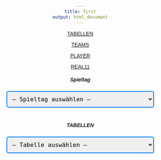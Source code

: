 ```yaml
---
title: first
output: html_document
---
```

<head>
<meta charset="UTF-8">
<meta name="viewport" content="width=device-width, initial-scale=1">
<link rel="stylesheet" href="/Users/mkreuschnervsp/git/berlinersc-football-analysis.github.io/styles/third_page.css">
<style>
@font-face {
  font-family: 'Inconsolata';
  src: url('~/git/berlinersc-football-analysis.github.io/styles/fonts/Inconsolata/static/Inconsolata-Regular.ttf') format('ttf');
}
body {
  font-family: 'Inconsolata', monospace;
}
h1.title { 
    display: none;  /* Titel verstecken */
}
body, html {
  height: 100%;
  font-family: "Inconsolata", sans-serif;
  justify-content: center; /* Zentriert horizontal */
  text-align: center; /* Horizontales Zentrieren */
}
table tr:hover {
    background-color: #e0e0e0;
}
table {
    width: 100%;
    overflow-x: auto;
    display: block;
}
.select-container {
    margin-bottom: 20px;
}

/* Formatierung der Auswahlfelder */
select {
    border: 2px solid #007bff;
    border-radius: 5px;
    font-size: 16px;
    font-family: 'Inconsolata', monospace;
    padding: 10px;
    width: 100%;
    max-width: 400px;
    box-shadow: 2px 2px 5px rgba(0, 0, 0, 0.1);
}
</style>
</head>
<body>

<!-- Navigation Bar -->
<div class="w3-top">
<div class="w3-row w3-padding w3-black">
<div class="navbar" id="navbar">
<div class="w3-col s3">
<a href="index.html" class="w3-button w3-block w3-black">TABELLEN</a>
</div>
<div class="w3-col s3">
<a href="teams.html" class="w3-button w3-block w3-black">TEAMS</a>
</div>
<div class="w3-col s3">
<a href="spieler.html" class="w3-button w3-block w3-black">PLAYER</a>
</div>
<div class="w3-col s3">
<a href="real11.html" class="w3-button w3-block w3-black">REAL11</a>
</div>
</div>
</div>
</div>

<!-- Spieltage -->
<div class="container">
<!-- Dropdown zur Auswahl der Spieltage -->
<div class="w3-container" id="about">
<div class="w3-content" style="max-width:700px">
<h5 class="w3-center w3-padding-64"><span class="w3-tag w3-wide">Spieltag</span></h5>
<div class="select-container">
<select id="matchdaySelect">
<option value="">-- Spieltag auswählen --</option>
<option value="https://raw.githubusercontent.com/mkreuschner/berlinersc-football-analysis.github.io/main/data/Spieltage.csv">Letzter Spieltag</option>
<option value="https://raw.githubusercontent.com/mkreuschner/berlinersc-football-analysis.github.io/main/data/Spieltage.csv">Nächster Spieltag</option>
<option value="https://raw.githubusercontent.com/mkreuschner/berlinersc-football-analysis.github.io/main/data/Spieltage.csv">Beliebig</option>
</select>
</div>
<!-- Container für die Spieltage -->
<div id="matchday-container">
<table id="dataMatchday"></table>
</div>
</div>
</div>
</div>

<div class="container">
<!-- Dropdown zur Auswahl der Tabelle -->
<div class="w3-container" id="about">
<div class="w3-content" style="max-width:700px">
<h5 class="w3-center w3-padding-64"><span class="w3-tag w3-wide">TABELLEN</span></h5>
<div class="select-container">
<select id="tableSelect">
<option value="">-- Tabelle auswählen --</option>
<option value="https://raw.githubusercontent.com/mkreuschner/berlinersc-football-analysis.github.io/main/data/gesamttabelle.csv">Gesamttabelle</option>
<option value="https://raw.githubusercontent.com/mkreuschner/berlinersc-football-analysis.github.io/main/data/formtabelle.csv">Formtabelle</option>
<option value="https://raw.githubusercontent.com/mkreuschner/berlinersc-football-analysis.github.io/main/data/heimtabelle.csv">Heimtabelle</option>
<option value="https://raw.githubusercontent.com/mkreuschner/berlinersc-football-analysis.github.io/main/data/auswaertstabelle.csv">Auswärtstabelle</option>
<option value="https://raw.githubusercontent.com/mkreuschner/berlinersc-football-analysis.github.io/main/data/rasentabelle.csv">Rasentabelle</option>
<option value="https://raw.githubusercontent.com/mkreuschner/berlinersc-football-analysis.github.io/main/data/kunstrasentabelle.csv">Kunstrasentabelle</option>
<option value="https://raw.githubusercontent.com/mkreuschner/berlinersc-football-analysis.github.io/main/data/kleinkunstrasentabelle.csv">kleiner-Platz-Tabelle</option>
</select>
</div>
<!-- Container für die Tabelle -->
<div id="table-container">
<table id="dataTable"></table>
</div>
</div>
</div>
</div>


<script src="/Users/mkreuschnervsp/git/berlinersc-football-analysis.github.io/styles/js/chart.umd.min.js"></script>
<script src="/Users/mkreuschnervsp/git/berlinersc-football-analysis.github.io/styles/js/papaparse.min.js"></script>
<script>
// Event Listener für Spieltage
const matchdaySelect = document.getElementById("matchdaySelect");
const matchdayContainer = document.getElementById("dataMatchday");

// Event Listener für Tabellen
const tableSelect = document.getElementById("tableSelect");
const tableContainer = document.getElementById("dataTable");

matchdaySelect.addEventListener("change", function () {
    const selectedMatchday = matchdaySelect.value;
    if (selectedMatchday) {
        loadMatchdayCSV(selectedMatchday);
    } else {
        matchdayContainer.innerHTML = "<p>Bitte einen Spieltag auswählen.</p>";
    }
});

tableSelect.addEventListener("change", function () {
    const selectedTable = tableSelect.value;
    if (selectedTable) {
        loadTableCSV(selectedTable);
    } else {
        tableContainer.innerHTML = "<p>Bitte eine Tabelle auswählen.</p>";
    }
});

// Funktion zum Ersetzen eines Zeichens in einer Spalte
function replaceInColumn(data, columnName, targetChar, replacementChar) {
    return data.map(row => {
        if (row[columnName]) {
            row[columnName] = row[columnName].replaceAll(targetChar, replacementChar);
        }
        return row;
    });
}

// Funktion zum Laden und Anzeigen der Spieltag-CSV-Datei
function loadMatchdayCSV(filePath) {
    Papa.parse(filePath, {
        download: true,
        header: true,
        skipEmptyLines: true,
        complete: function (results) {
            const data = results.data;
            const selectedOption = matchdaySelect.options[matchdaySelect.selectedIndex].text;
            let filteredData;
            if (selectedOption === "Letzter Spieltag") {
                filteredData = data.filter(row => row["Ergebnis"] && row["Ergebnis"].trim() !== "");
                filteredData = [filteredData[filteredData.length - 1]]; // Zeigt nur den letzten Spieltag mit Ergebnis
            } else if (selectedOption === "Nächster Spieltag") {
                const lastMatchday = Math.max(...data.filter(row => row["Ergebnis"] && row["Ergebnis"].trim() !== "").map(row => parseInt(row["Spieltag"])));
                filteredData = data.filter(row => parseInt(row["Spieltag"]) === lastMatchday + 1);
            } else {
                filteredData = data; // Zeigt alle Daten
            }
            // Beispiel: Ersetzen von ":" durch "-" in der Spalte "Ergebnis"
            filteredData = replaceInColumn(filteredData, "Ergebnis", ":", "-");
            displayData(filteredData, matchdayContainer, ["Spieltag", "Heimteam", "Auswärtsteam", "Ergebnis"]);
        },
        error: function (error) {
            console.error("Fehler beim Laden der CSV-Datei:", error);
            matchdayContainer.innerHTML = "<p>Fehler beim Laden der Spieltagsdaten.</p>";
        }
    });
}

// Funktion zum Laden und Anzeigen der Tabellen-CSV-Datei
function loadTableCSV(filePath) {
    Papa.parse(filePath, {
        download: true,
        header: true,
        skipEmptyLines: true,
        complete: function (results) {
            let data = results.data;
            // Ersetzen von Teamnamen bei Bedarf
            if (isSmallScreen()) {
                data = replaceTeamNames(data, ["Team", "Gegner"]);
            }
            displayData(data, tableContainer, null); // Lädt alle Spalten für Tabellen
        },
        error: function (error) {
            console.error("Fehler beim Laden der CSV-Datei:", error);
            tableContainer.innerHTML = "<p>Fehler beim Laden der Tabellendaten.</p>";
        }
    });
}

// Funktion zum Erstellen der HTML-Tabelle aus CSV-Daten
function displayData(data, container, columnsToShow) {
    if (data.length === 0) {
        container.innerHTML = "<p>Keine Daten verfügbar.</p>";
        return;
    }
    // Filtere nur die Spalten, die angezeigt werden sollen (falls definiert)
    const filteredData = columnsToShow
        ? data.map(row => {
              const filteredRow = {};
              columnsToShow.forEach(column => {
                  filteredRow[column] = row[column] || "-"; // Füge einen Platzhalter hinzu, wenn Daten fehlen
              });
              return filteredRow;
          })
        : data;
    // Erstelle die Tabelle
    let html = "<table style='width: 100%; border-collapse: collapse; font-size: 16px; margin-top: 20px;'>";
    html += "<thead style='background-color: #f4f4f4;'>";
    html += "<tr>";
    Object.keys(filteredData[0]).forEach(key => {
        html += `<th style='border: 1px solid #ccc; padding: 10px; font-family: Inconsolata, monospace;'>${key}</th>`;
    });
    html += "</tr></thead><tbody>";
    filteredData.forEach(row => {
        html += "<tr>";
        Object.values(row).forEach(value => {
            html += `<td style='border: 1px solid #ccc; padding: 8px; font-family: Inconsolata, monospace;'>${value}</td>`;
        });
        html += "</tr>";
    });
    html += "</tbody></table>";
    container.innerHTML = html;
}

// Überprüfung der Fenstergröße bei Änderung
window.addEventListener("resize", () => {
    if (isSmallScreen()) {
        console.log("Kleiner Bildschirm erkannt. Teamnamen werden angepasst.");
    }
});

// Überprüfen der Fensterbreite
function isSmallScreen() {
    return window.innerWidth <= 768; // Definiert eine kleine Bildschirmbreite
}

// Mapping der Teamnamen
const teamNameMapping = {
    "TSV Rudow Berlin": "Rudow",
    "BSV Eintracht Mahlsdorf II": "Mahlsdorf II",
    // Füge weitere Teamnamen hinzu
};

// Funktion zum Ersetzen der Teamnamen
function replaceTeamNames(data, columns) {
    return data.map(row => {
        columns.forEach(column => {
            if (row[column] && teamNameMapping[row[column]]) {
                row[column] = teamNameMapping[row[column]];
            }
        });
        return row;
    });
}


</script>
</body>
</html>
